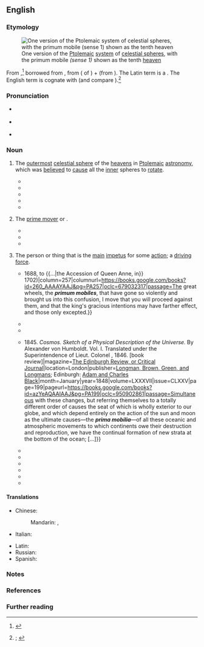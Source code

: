 ==English==
{{was wotd|2019|December|18}}

===Etymology===
[[File:Ptolemaicsystem-small.png|thumb|One version of the [[Ptolemaic]] [[system]] of [[celestial sphere]]s, with the primum mobile ''(sense 1)'' shown as the tenth [[heaven]]{{refn|group=n|name=n1|From {{cite-book|author=Petrus Apianus|authorlink=Petrus Apianus|author2=Gemma Frisius|authorlink2=Gemma Frisius|title=Petri Apiani cosmographia, per Gemmam Phrysium, apud Louanienses medicum ac mathematicum insignem, restituta: additis de adem re ipsius Gemmae Phry. libellis, ut sequens pagina docet|location=Antwerp|publisher=In pingui gallina Arnoldo Berckma[n]no [Arnold Birckmann]|year=1539|oclc=1113627241}}.}}]]

From {{inh|en|enm|primum mobile|t=outermost celestial sphere causing other spheres to move}},<ref>{{R:MED Online|entry=prīmum mōbile|pos=n|id=MED34651}}</ref> borrowed from {{bor|en|LL.|primum mobile|lit=first mover}}, from {{der|en|la|prīmum|t=first; at first}} ({{glossary|adverbial}} {{glossary|accusative}} of {{m|la|prīmus|t=first}}) + {{m|la|mōbile}} (from {{m|la|mōbilis|t=mobile, movable}}). The Latin term is a {{calque|en|ar|[[مُحَرِّك]] [[أَوَّل]]|t=first mover|nocap=1}}. The English term is cognate with {{cog|grc|[[τὸ]] [[πρῶτον]] [[κινῆσαν]]|t=prime mover}} (and compare {{m|grc|[[πρώτη]] [[κίνησις]]|t=first motion}}).<ref>{{R:OED Online|pos=n|id=151397|date=June 2007|nodot=yes}}; {{R:Lexico|pos=n}}</ref>

===Pronunciation===
* {{a|RP}} {{IPA|en|/ˌpɹaɪməm ˈməʊbɪli/|/ˌpriː-/|/-leɪ/}}
* {{a|GA}} {{IPA|en|/ˌpɹaɪməm ˈmoʊbəˌli/}}
* {{hyphenation|en|pri|mum mo|bi|le}}

===Noun===
{{en-noun|s|prima mobilia}}

# {{lb|en|astronomy|historical}} The [[outermost]] [[celestial sphere]] of the [[heavens]] in [[Ptolemaic]] [[astronomy]], which was [[believe]]d to [[cause#Verb|cause]] all the [[inner]] spheres to [[rotate]].
#* {{quote-book|en|author=Didacus Placidus de Titus [''i.e.'', Placido Titi]|chapter=Theses, from the First Book of the Author’s ‘Celestial Philosophy’|translator=John Cooper|title=Primum Mobile, with Theses to the Theory, and Canons for Practice: Wherein is Demonstrated, from Astronomical and Philosophical Principles, the Nature and Extent of Celestial Influx upon the Mental Faculties and Corporeal Affections of Man;{{nb...|Containing the Most Rational and Best Approved Modes of Direction, both in Zodiac and Mundo: Exemplified in Thirty Remarkable Nativities of the Most Eminent Men in Europe, According to the Principles of the Author, Laid down in His “Celestial Philosophy.” Originally Written in Latin. [...] The Whole Carefully Translated, and Corrected from the Best Latin Editions. Illustrated with Notes and an Appendix, Containing Several Useful Additions to the Work.}}|location=London|publisher=Printed and published by Davis and Dickson,{{nb...|No. 17, St. Martin’s le Grand, Newgate Street, Cheapside: Sold, also, by all booksellers and newsmen in the United Kingdom.}}|year=[1814]|section=paragraph 33|pages=12–13|pageurl=https://books.google.com/books?id=IhVbAAAAcAAJpg=PA12|oclc=710365739|passage=But as there is a double motion of the stars, that is, under the '''''primum mobile''''', and round the world, by both which, as we have said, they influence, we must consequently suppose, that the significators rule over things subjected to them by this twofold (or double) motion, to wit, under the '''''primum mobile''''', and round the world.}}
#* {{quote-book|en|author=“the author of ‘Creation,’ a poem” [pseudonym]|chapter=Laws Tending to Demonstrate the Action of a ''Primum Mobile'', or Solar Repulsion|title=Primum Mobile, or Solar Repulsion; being a Query Concerning the Primary Cause of Motion in the Solar System, as Connected with Gravity|location=Liverpool|publisher=Printed by James Smith, for the author|year=1822|pages=243–244|pageurl=https://books.google.com/books?id=H9bi8GL58JYC&pg=PA243|oclc=504150561|passage=A '''''primum mobile''''', therefore, being essential to the celestial mechanism, the same may be proved geometrically to originate in a ''solar repulsion'', or in a repulsive force produced by whatsoever cause, and emanating spontaneously from the central luminary; [...]}}
#* {{quote-book|en|author=Dante Alighieri|authorlink=Dante Alighieri|chapter=Notes to Paradiso. [Canto XXVII.]|translator={{w|Henry Wadsworth Longfellow}}|title=The Divine Comedy|location=Boston, Mass.; New York, N.Y.|publisher=[[w:Houghton Mifflin Harcourt|Houghton, Mifflin and Company]].{{nb...|New York: 11 East Seventeenth Street. The Riverside Press, Cambridge [Mass.]}}|year=1867|page=701|pageurl=https://books.google.com/books?id=5hYpAQAAIAAJ&pg=PA701|column=1|oclc=2114993|passage=[[w:Dante Alighieri|Dante [Alighieri]]] now mounts up from the Heaven of the fixed stars to the '''Primum Mobile''', or Crystalline Heaven.}}
#* {{quote-book|en|chapter=Additional Notes|editor=[[w:Walter William Skeat|Walter W[illiam] Skeat]]|title=A Treatise on the Astrolabe; Addressed to His Son Lowys by {{w|Geoffrey Chaucer}}. 1391 A.D. Edited from the Earliest MSS.|location=London|publisher=Published for the Chaucer Society by [[w:Nicholas Trübner|N[icholas] Trübner & Co.]],{{nb...|60, Paternoster Row.}}|year=1872|page=75|pageurl=https://books.google.com/books?id=o5kUAAAAQAAJ&pg=PA75|oclc=11713042|passage=The equinoctial was supposed to revolve, because it was the "girdle" of the '''''primum mobile''''', and turned with it.}}
#* {{quote-book|en|author=William Gilbert|authorlink=William Gilbert (astronomer)|chapter=Of the Daily Magnetic Revolution of the Globes, as against the Time-honored Opinion of a ''Primum Mobile'': A Probable Hypothesis|translator=P[aul] Fleury Mottelay|title=[[w:De Magnete|William Gilbert of Colchester, Physician of London, on the Lodestone and Magnetic Bodies, and on the Great Magnet the Earth: A New Physiology, Demonstrated with Many Arguments and Experiments. [...] A Translation]]|location=New York, N.Y.|publisher=[[w:Wiley (publisher)|John Wiley & Sons]],{{nb...|53 East Tenth Street.}}|year=1893|pages=320–321|pageurl=https://archive.org/details/williamgilbertof00gilb/page/320/mode/1up|oclc=990811632|passage=Far more extravagant (''insanior'') yet is the idea of the whirling of the supposititious '''''primum mobile''''', which is still higher, deeper, more immeasurable; and yet this incomprehensible '''''primum mobile''''' would have to be of matter, of enormous altitude, and far surpassing all the creation below in mass, for else it could not make the whole universe down to the earth revolve from east to west, and we should have to accept a universal force, an unending despotism, in the governance of the stars, and a hateful tyranny.}}
# {{lb|en|chiefly|philosophy|theology}} The [[prime mover]] or {{l|en|first cause|t=an [[initial#Adjective|initial]] [[cause#Noun|cause]] from which all other causes and [[effect#Noun|effects]] [[follow]]}}.
#: {{synonyms|en|primus motor}}
#* {{quote-book|en|author=Jeremy Bentham|authorlink=Jeremy Bentham|chapter=302: To {{w|Samuel Bentham}}: 20–22 January 1779 (Aet 30)|editor=[[w:Timothy Lauro Squire Sprigge|Timothy L[auro] S[quire] Sprigge]]|title=The Correspondence of Jeremy Bentham|series=The Collected Works of Jeremy Bentham|location=London|publisher=[[w:University College London|UCL Press]]|start_date=20 January 1779|date=22 January 1779|year_published=2017|volume=2 (1777–80)|pages=219–220|pageurl=https://books.google.com/books?id=AUdLDwAAQBAJ&pg=PA219|doi=10.14324/111.9781911576273|isbn=978-1-911576-29-7|passage=Have we got among our '''primum mobiles''' the force of such elastic vapours as be generated for the purpose out of nonelastic substances, and are not incondensible? A good magazine of vitr[iolic] acid and powder'd marble would not only save the expence of air in feeding fire, but generate heat.}}
#* {{quote-book|en|author=[Jeremy Bentham]|authorlink=Jeremy Bentham|chapter=Table 1. I.—Notes to the ''Advantages''.|title=Chrestomathia: Being a Collection of Papers, Explanatory of the Design of an Institution, Proposed to be Set on Foot, under the Name of the Chrestomathic Day School, or Chrestomathic School,{{nb...|for the Extension of the New System of Instruction to the Higher Branches of Learning, for the Use of the Middling and Higher Ranks in Life.}}|location=London|publisher=Printed for Messrs. Payne and Foss,{{nb...|Pall-Mall}}, and J. Ridgway,{{nb...|Piccadilly}}; by J. M‘Creery,{{nb...|Black-Horse-Court, Fleet-Street.}}|year=1815|pages=24–25|pageurl=https://books.google.com/books?id=Dhc7AQAAMAAJ&pg=PA25|oclc=29075267|passage=[M]otion is ''transferred'' and ''modified''; by none of them ''produced'':—in all of them motion finds a ''channel''; in none of them [...] a ''source''. [...] [W]hat are the several ''sources of motion'', and what are the corresponding ''prime movers'', or '''''primum mobiles'''''?}}
#* {{quote-book|en|author=Heinrich Zimmer|authorlink=Heinrich Zimmer|chapter=On the Siprā Shore|editor={{w|Joseph Campbell}}|title=The King and the Corpse: Tales of the Soul’s Conquest of Evil|edition=2nd|series=Bollingen Series|seriesvolume=XI|location=Princeton, N.J.|publisher={{w|Princeton University Press}}|year=1956|year_published=1993 (10th printing)|section=part II (Four Episodes from the Romance of the Goddess)|page=311|pageurl=https://books.google.com/books?id=0I6PsweI484C&pg=PA311|isbn=978-0-691-01776-1|passage=The Universal Goddess, the World Mother, is among the oldest, "longest-winded," of the great supporting divinities known to the myths of the world. [...] For just because she is the Great Mother, so was she there before anything else. She is the '''''primum mobile''''', the first beginning, the material matrix out of which all came forth.}}
# {{lb|en|by extension}} The person or thing that is the [[main#Adjective|main]] [[impetus]] for some [[action]]; a [[driving force]].
#* {{quote-book|en|author=Robert Cotton|authorlink=Sir Robert Cotton, 1st Baronet, of Combermere|chapter=Debate on the Heads for a Bill of Indemnity|title=Cobbett’s Parliamentary History of England. From the Norman Conquest, in 1066, to the Year 1803.{{nb...|From which Last-mentioned Epoch it is Continued downwards in the Work Entitled, “Cobbett’s Parliamentary Debates.”}}|location=London|publisher=Printed by [[w:Thomas Curson Hansard|T[homas] C[urson] Hansard]],{{nb...|Peterborough-Court, Fleet-Street.}}; published by R. Bagshaw [''et al.'']|date={{J2G|14 May 1689}}|year_published=1809|volume=V (Comprising the Period {{...|from the Revolution, in}} 1688, to {{...|the Accession of Queen Anne, in}} 1702)|column=257|columnurl=https://books.google.com/books?id=260_AAAAYAAJ&pg=PA257|oclc=679032317|passage=The great wheels, the '''''primum mobiles''''', that have gone so violently and brought us into this confusion, I move that you will proceed against them, and that the king's gracious intentions may have farther effect, and those only excepted.}}
#* {{quote-book|en|author=[William Kitchiner]|authorlink=William Kitchiner|chapter=Sauces and Gravies|chapterurl=https://archive.org/details/b21533908/page/n336/mode/1up|title=Apicius Redivivus; or, The Cook’s Oracle:{{nb...|Wherein Especially the Art of Composing Soups, Sauces, and Flavouring Essences is Made so Clear and Easy, by the Quantity of Each Article being Accurately Stated by Weight and Measure, that Every One may Soon Learn to Dress a Dinner, as well as the Most Experienced Cook; being Six Hundred Receipts, the Result of Actual Experiments Instituted in the Kitchen of a Physician, for the Purpose of Composing a Culinary Code for the Rational Epicure, and Augmenting the Alimentary Enjoyments of Private Families; Combining Economy with Elegance; and Saving Expense to Housekeepers, and Trouble to Servants.}}|location=London|publisher=Printed for [[w:Samuel Bagster the Elder|Samuel Bagster]],{{nb...|No. 15, Paternoster-Row}}, by J. Moyes,{{nb...|Greville Street.}}|year=1817|oclc=606082028|passage=Some of the oil-shops colour this [essence of anchovy] with bole armeniac, rose pink, Venice-red, &c.; but all these additions deteriorate the flavour of the anchovy, and the palate and stomach suffer for the gratification of the eye, which, in culinary concerns, will never be indulged by the sagacious ''gourmand'', at the expense of these two '''''primum mobiles''''' of his pursuits.}}
#* {{quote-book|en|author=Edgar Allan Poe|authorlink=Edgar Allan Poe|chapter=[[w:The Imp of the Perverse (short story)|The Imp of the Perverse]]|editor=[[w:George Rex Graham|George R[ex] Graham]]|title=[[w:Graham's Magazine|Graham’s American Monthly Magazine of Literature and Art]]|location=Philadelphia, Pa.|publisher=George R. Graham,{{nb...|No. 98 Chestnut Street.}}|month=July|year=1845|volume=XXVII|page=4|oclc=1017756595|newversion=republished in|title2=Prose Tales|edition2=Virginia|location2=New York, N.Y.|publisher2=[[w:Thomas Y. Crowell Co.|Thomas Y[oung] Crowell and Co.]]|year2=1845|volume2=VI|page2=145|pageurl2=https://archive.org/details/CAugusteDupin/page/n1354/mode/1up|oclc2=977555208|passage=In the consideration of the faculties and impulses—of the '''''prima mobilia''''' of the human soul, the phrenologists have failed to make room for a propensity which, although obviously existing as a radical, primitive, irreducible sentiment, has been equally overlooked by all the moralists who preceded them. [...] We could not understand, that is to say, we could not have understood, had the notion of this '''''primum mobile''''' ever obtruded itself;— [...]}}
#* {{quote-journal|en|title=Art. V.—''Kosmos, Entwurf einer Physischen Weltheschreibung'', von {{w|Alexander von Humboldt}}. {{...|Ersten Band, Stuttgart und Tübingen. J. G. Cottascher Verlag,}} 1845. ''Cosmos. Sketch of a Physical Description of the Universe.'' By Alexander von Humboldt. Vol. I. Translated under the Superintendence of Lieut. Colonel {{w|Edward Sabine}},{{nb...|R.A., For. Sec. R.S., London. Printed for Longman, Brown, Green, and Longman, Paternoster Row, and John Murray, Albemarle Street,}} 1846. [book review]|magazine=[[w:Edinburgh Review|The Edinburgh Review, or Critical Journal]]|location=London|publisher=[[w:Longman|Longman, Brown, Green, and Longmans]]; Edinburgh: [[w:A & C Black|Adam and Charles Black]]|month=January|year=1848|volume=LXXXVII|issue=CLXXV|page=199|pageurl=https://books.google.com/books?id=azYeAQAAIAAJ&pg=PA199|oclc=950902861|passage=Simultaneous with these changes, but referring themselves to a totally different order of causes the seat of which is wholly exterior to our globe, and which depend entirely on the action of the sun and moon as the ultimate causes—the '''''prima mobilia'''''—of all these oceanic and atmospheric movements to which continents owe their destruction and reproduction, we have the continual formation of new strata at the bottom of the ocean; [...]}}
#* {{quote-book|en|author=John F[rederick] W[illiam] Herschel|authorlink=John Herschel|title=Physical Geography: From the {{w|Encyclopædia Britannica}}|location=Edinburgh|publisher=[[w:A & C Black|Adam and Charles Black]]|year=1861|section=paragraph 111|pages=97–98|pageurl=https://books.google.com/books?id=rloVAAAAQAAJ&pg=PA97|oclc=4225595|passage=But when we come to look upon them [strata of the earth], not, indeed, as the '''''prima mobilia''''', but at least as the instruments, the levers and wedges with which the real '''''primum mobile''''', the central heat, does its rough work on the crust of our globe, they lose their claim to this ideal permanence, and come to be considered as, in fact, ''newer'' than the rocks they penetrate and displace.}}
#* {{quote-book|en|author=Cynthia B. Herrup|authorlink=Cynthia Herrup|chapter=From Accusation to Indictment|title=The Common Peace: Participation and the Criminal Law in Seventeenth-century England|series=Cambridge Studies in Early Modern British History|location=Cambridge, Cambridgeshire; New York, N.Y.|publisher={{w|Cambridge University Press}}|year=1987|page=93|pageurl=https://books.google.com/books?id=xGozPb3b2vwC&pg=PA93|isbn=978-0-521-33313-9|passage=The standard metaphor for the role of the grand jury in early modern law was the '''''primum mobile''''', the wheel that allowed all other wheels to begin their turning.}}
#* {{quote-book|en|author=Patrick Vittet-Philippe|chapter=Beyond Digital Television|editors={{w|Michael Scriven}} and Monia Lecomte|title=Television Broadcasting in Contemporary France and Britain|location=New York, N.Y.; Oxford, Oxfordshire|publisher={{w|Berghahn Books}}|year=1999|page=120|pageurl=https://books.google.com/books?id=FI1kvY_C-RoC&pg=PA120|isbn=978-1-57181-946-8|passage=The '''''primum mobile''''' and main engine of the Information Society in Europe, NDS [new digital services] have been the focus of urgent attention among European Institutions and Member States who are suddenly confronted with the arduous task of transitioning regulations conceived in a very different analogue environment.}}
#* {{quote-journal|en|author=John H[amilton] McWhorter|authorlink=John McWhorter|title=Dead End: Hubert Harrison’s Militant, Unproductive Racial Politics [review of ''Hubert Harrison: The Voice of Harlem Radicalism, 1883–1918'' (2008) by Jeffrey Babcock Perry]|archiveurl=https://web.archive.org/web/20181121193421/https://www.city-journal.org/html/dead-end-9546.html|archivedate=21 November 2018|magazine={{w|City Journal}}|location=New York, N.Y.|publisher={{w|Manhattan Institute for Policy Research}}|date=6 February 2009|issn=1060-8540|oclc=1126515108|passage=Perry would have it that [[w:Hubert Harrison|[Hubert] Harrison]] was "a key unifying link between the two great trends of the Black Liberation Movement: the labor- and civil-rights-based work of [[w:Martin Luther King Jr.|Martin Luther King, Jr.]] and the race and nationalist platform associated with {{w|Malcolm X}}." This formulation, however, is a bit of a stretch: it makes Harrison the '''''primum mobile''''' behind, for example, the Montgomery bus boycott that King spearheaded in the fifties, [...]}}
#* {{quote-journal|en|author=Will Self|authorlink=Will Self|title=How has England changed since 1994?|archiveurl=https://web.archive.org/web/20160301155720/http://www.theguardian.com/books/2014/jan/17/how-has-england-changed-will-self|archivedate=1 March 2016|editor={{w|Alan Rusbridger}}|newspaper={{w|The Guardian}}|location=London|publisher=[[w:Guardian Media Group|Guardian News & Media]]|date=17 January 2014|issn=0261-3077|oclc=229952407|passage=The absolute intractability of the Irish question for successive waves of the English liberal consensus remains with us, at least in the diminuendo of Ulster, to this day; but revolving round this '''''primum mobile''''' of colonialism (and recall: Ireland was put to the sword by parliament, not monarch) are all the other crystal spheres of the expansive English cosmos.}}
#* {{quote-journal|en|author=Dan Chiasson|authorlink=Dan Chiasson|title=The Playful Poetry of Ange Mlinko [print edition: Merry War]|archiveurl=https://web.archive.org/web/20191214023153/https://www.newyorker.com/magazine/2017/09/04/the-playful-poetry-of-ange-mlinko|archivedate=14 December 2019|magazine={{w|The New Yorker}}|location=New York, N.Y.|publisher=New Yorker Magazine Inc.|date=28 August 2017|year_published=4 September 2017 (print edition)|issn=0028-792X|oclc=243417341|passage=The American poet {{w|Ange Mlinko}}'s fifth book is "Distant Mandate" (Farrar, Straus & Giroux). Her title, borrowing a phrase from the writer {{w|László Krasznahorkai}}, refers to art's '''primum mobile''', its primordial first domino. The drive to create art is a "mandate" so ancient that it should probably by now have expired, and yet when it arrives, still, it is always in a hurry.}}

====Translations====
{{trans-top-also|prime mover or first cause|prime mover}}
* Chinese:
*: Mandarin: {{t+|cmn|起因|tr=qǐyīn}}, {{t|cmn|始因|tr=shǐyīn}}
* Italian: {{t|it|primo mobile|m}}
{{trans-mid}}
* Latin: {{t|la|primum mobile}}
* Russian: {{t+|ru|первопричи́на|f}}
* Spanish: {{t|es|primer móvil|m}}
{{trans-bottom}}

===Notes===
<references group="n"/>

===References===
<references />

===Further reading===
{{pedia|Primum Mobile}}